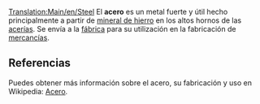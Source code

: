 [[Translation:Main/en/Steel]]{{en/-}}
{{es/Carga| carga  = Acero
| imagen = Steel.png
| producida = [[Main/es/Acería|Acería]]
| aceptada  = [[Main/es/Fábrica|Fábrica]]
}}
El '''acero''' es un metal fuerte y útil hecho principalmente a partir de [[Main/es/mineral de hierro|mineral de hierro]] en los altos hornos de las [[Main/es/acería|acerías]]. Se envía a la [[Main/es/fábrica|fábrica]] para su utilización en la fabricación de [[Main/es/mercancías|mercancías]].

==Referencias==
Puedes obtener más información sobre el acero, su fabricación y uso en Wikipedia: [http://www.wikipedia.org/wiki/es:acero Acero].